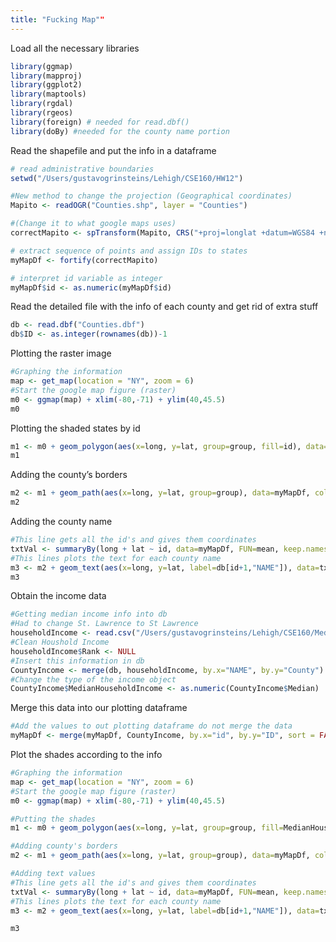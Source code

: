 ```yaml
---
title: "Fucking Map""
---
```


Load all the necessary libraries
```r
library(ggmap)
library(mapproj)
library(ggplot2)
library(maptools)
library(rgdal)
library(rgeos)
library(foreign) # needed for read.dbf()
library(doBy) #needed for the county name portion 
```

Read the shapefile and put the info in a dataframe
```r
# read administrative boundaries                              
setwd("/Users/gustavogrinsteins/Lehigh/CSE160/HW12")

#New method to change the projection (Geographical coordinates)
Mapito <- readOGR("Counties.shp", layer = "Counties")

#(Change it to what google maps uses)
correctMapito <- spTransform(Mapito, CRS("+proj=longlat +datum=WGS84 +no_defs +ellps=WGS84 +towgs84=0,0,0"))

# extract sequence of points and assign IDs to states
myMapDf <- fortify(correctMapito)

# interpret id variable as integer
myMapDf$id <- as.numeric(myMapDf$id)
```

Read the detailed file with the info of each county and get rid of extra stuff

```r
db <- read.dbf("Counties.dbf")
db$ID <- as.integer(rownames(db))-1
```

Plotting the raster image
```r
#Graphing the information
map <- get_map(location = "NY", zoom = 6)
#Start the google map figure (raster)
m0 <- ggmap(map) + xlim(-80,-71) + ylim(40,45.5)
m0
```

Plotting the shaded states by id

```r
m1 <- m0 + geom_polygon(aes(x=long, y=lat, group=group, fill=id), data=myMapDf, alpha=.7) + scale_fill_gradient(low="red", high="green")
m1
```

Adding the county's borders

```r
m2 <- m1 + geom_path(aes(x=long, y=lat, group=group), data=myMapDf, color='black')
m2
```

Adding the county name

```r
#This line gets all the id's and gives them coordinates
txtVal <- summaryBy(long + lat ~ id, data=myMapDf, FUN=mean, keep.names=T)
#This lines plots the text for each county name
m3 <- m2 + geom_text(aes(x=long, y=lat, label=db[id+1,"NAME"]), data=txtVal, col="yellow", cex=2)
m3
```

Obtain the income data
```r
#Getting median income info into db
#Had to change St. Lawrence to St Lawrence
householdIncome <- read.csv("/Users/gustavogrinsteins/Lehigh/CSE160/MedianHousholdIncome.csv", header=TRUE)
#Clean Houshold Income
householdIncome$Rank <- NULL
#Insert this information in db
CountyIncome <- merge(db, householdIncome, by.x="NAME", by.y="County")
#Change the type of the income object
CountyIncome$MedianHouseholdIncome <- as.numeric(CountyIncome$Median)
```


Merge this data into our plotting dataframe
```r
#Add the values to out plotting dataframe do not merge the data
myMapDf <- merge(myMapDf, CountyIncome, by.x="id", by.y="ID", sort = FALSE)
```

Plot the shades according to the info
```r
#Graphing the information
map <- get_map(location = "NY", zoom = 6)
#Start the google map figure (raster)
m0 <- ggmap(map) + xlim(-80,-71) + ylim(40,45.5)

#Putting the shades
m1 <- m0 + geom_polygon(aes(x=long, y=lat, group=group, fill=MedianHouseholdIncome), data=myMapDf, alpha=.7) + scale_fill_gradient(low="red", high="green")

#Adding county's borders
m2 <- m1 + geom_path(aes(x=long, y=lat, group=group), data=myMapDf, color='black')

#Adding text values
#This line gets all the id's and gives them coordinates
txtVal <- summaryBy(long + lat ~ id, data=myMapDf, FUN=mean, keep.names=T)
#This lines plots the text for each county name
m3 <- m2 + geom_text(aes(x=long, y=lat, label=db[id+1,"NAME"]), data=txtVal, col="yellow", cex=2)

m3
```


